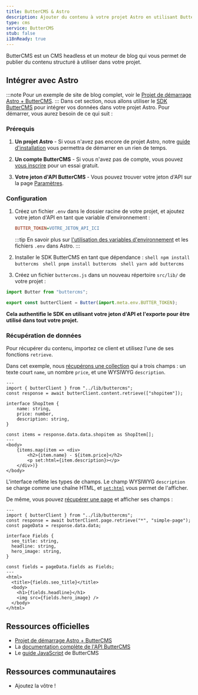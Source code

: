 ```yaml
---
title: ButterCMS & Astro
description: Ajouter du contenu à votre projet Astro en utilisant ButterCMS
type: cms
service: ButterCMS
stub: false
i18nReady: true
---
```



ButterCMS est un CMS headless et un moteur de blog qui vous permet de publier du contenu structuré à utiliser dans votre projet.

## Intégrer avec Astro
:::note
Pour un exemple de site de blog complet, voir le [Projet de démarrage Astro + ButterCMS](https://buttercms.com/starters/astro-starter-project/).
:::
Dans cet section, nous allons utiliser le [SDK ButterCMS](https://www.npmjs.com/package/buttercms) pour intégrer vos données dans votre projet Astro.
Pour démarrer, vous aurez besoin de ce qui suit :
### Prérequis

1. **Un projet Astro** - Si vous n'avez pas encore de projet Astro, notre [guide d'installation](/fr/install/auto/) vous permettra de démarrer en un rien de temps.

2. **Un compte ButterCMS** - Si vous n'avez pas de compte, vous pouvez [vous inscrire](https://buttercms.com/join/) pour un essai gratuit.

3. **Votre jeton d'API ButterCMS** - Vous pouvez trouver votre jeton d'API sur la page [Paramètres](https://buttercms.com/settings/).

### Configuration

1. Créez un fichier `.env` dans le dossier racine de votre projet, et ajoutez votre jeton d'API en tant que variable d'environnement :

     ```ini title=".env"
     BUTTER_TOKEN=VOTRE_JETON_API_ICI
     ```
    
    :::tip
    En savoir plus sur [l'utilisation des variables d'environnement](/fr/guides/environment-variables/) et les fichiers `.env` dans Astro.
    :::

2. Installer le SDK ButterCMS en tant que dépendance :
    <PackageManagerTabs>
      <Fragment slot="npm">
        ```shell
        npm install buttercms
        ```
      </Fragment>
      <Fragment slot="pnpm">
        ```shell
        pnpm install buttercms
        ```
      </Fragment>
      <Fragment slot="yarn">
        ```shell
        yarn add buttercms
        ```
      </Fragment>
    </PackageManagerTabs>

3. Créez un fichier `buttercms.js` dans un nouveau répertoire `src/lib/` de votre projet :

 ```js title="src/lib/buttercms.js"
 import Butter from "buttercms";

 export const butterClient = Butter(import.meta.env.BUTTER_TOKEN);
 ```

**Cela authentifie le SDK en utilisant votre jeton d'API et l'exporte pour être utilisé dans tout votre projet.**

### Récupération de données
Pour récupérer du contenu, importez ce client et utilisez l'une de ses fonctions `retrieve`.

Dans cet exemple, nous [récupérons une collection](https://buttercms.com/docs/api/#retrieve-a-collection) qui a trois champs : un texte court `name`, un nombre `price`, et une WYSIWYG `description`.

```astro title="src/pages/ShopItem.astro"
---
import { butterClient } from "../lib/buttercms";
const response = await butterClient.content.retrieve(["shopitem"]);

interface ShopItem {
	name: string,
	price: number,
	description: string,
}

const items = response.data.data.shopitem as ShopItem[];
---
<body>
	{items.map(item => <div>
		<h2>{item.name} - ${item.price}</h2>
		<p set:html={item.description}></p>
	</div>)}
</body>
```

L'interface reflète les types de champs. Le champ WYSIWYG `description` se charge comme une chaîne HTML, et [`set:html`](/fr/reference/directives-reference/#sethtml) vous permet de l'afficher. 

De même, vous pouvez [récupérer une page](https://buttercms.com/docs/api/#get-a-single-page) et afficher ses champs :

```astro title="src/pages/ShopItem.astro"
---
import { butterClient } from "../lib/buttercms";
const response = await butterClient.page.retrieve("*", "simple-page");
const pageData = response.data.data;

interface Fields {
  seo_title: string,
  headline: string,
  hero_image: string,
}

const fields = pageData.fields as Fields;
---
<html>
  <title>{fields.seo_title}</title>
  <body>
    <h1>{fields.headline}</h1>
    <img src={fields.hero_image} />
  </body>
</html>
```

## Ressources officielles

- [Projet de démarrage Astro + ButterCMS](https://buttercms.com/starters/astro-starter-project/)
- La [documentation complète de l'API ButterCMS](https://buttercms.com/docs/api/)
- Le [guide JavaScript](https://buttercms.com/docs/api-client/javascript/) de ButterCMS

## Ressources communautaires
- Ajoutez la vôtre !
